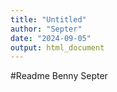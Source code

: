 ```yaml
---
title: "Untitled"
author: "Septer"
date: "2024-09-05"
output: html_document
---
```


#Readme
Benny Septer

